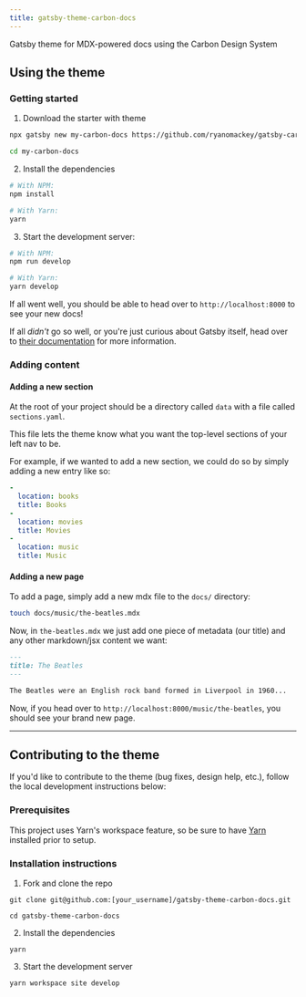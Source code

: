 ```yaml
---
title: gatsby-theme-carbon-docs
---
```


Gatsby theme for MDX-powered docs using the Carbon Design System

## Using the theme

### Getting started

1. Download the starter with theme

```bash
npx gatsby new my-carbon-docs https://github.com/ryanomackey/gatsby-carbon-docs-starter

cd my-carbon-docs
```

2. Install the dependencies

```bash
# With NPM:
npm install

# With Yarn:
yarn
```

3. Start the development server:

```bash
# With NPM:
npm run develop

# With Yarn:
yarn develop
```

If all went well, you should be able to head over to `http://localhost:8000` to see your new docs!

If all _didn't_ go so well, or you're just curious about Gatsby itself, head over to [their documentation](https://www.gatsbyjs.org/docs/) for more information.

### Adding content

#### Adding a new section

At the root of your project should be a directory called `data` with a file called `sections.yaml`.

This file lets the theme know what you want the top-level sections of your left nav to be.

For example, if we wanted to add a new section, we could do so by simply adding a new entry like so:

```yaml{7-9}:title=data/sections.yaml
-
  location: books
  title: Books
-
  location: movies
  title: Movies
-
  location: music
  title: Music
```

#### Adding a new page

To add a page, simply add a new mdx file to the `docs/` directory:

```bash
touch docs/music/the-beatles.mdx
```

Now, in `the-beatles.mdx` we just add one piece of metadata (our title) and any other markdown/jsx content we want:

```markdown:title=the-beatles.md
---
title: The Beatles
---

The Beatles were an English rock band formed in Liverpool in 1960...
```

Now, if you head over to `http://localhost:8000/music/the-beatles`, you should see your brand new page.

---

## Contributing to the theme

If you'd like to contribute to the theme (bug fixes, design help, etc.), follow the local development instructions below:

### Prerequisites

This project uses Yarn's workspace feature, so be sure to have [Yarn](https://yarnpkg.com) installed prior to setup.

### Installation instructions

1. Fork and clone the repo

```
git clone git@github.com:[your_username]/gatsby-theme-carbon-docs.git

cd gatsby-theme-carbon-docs
```

2. Install the dependencies

```
yarn
```

3. Start the development server

```
yarn workspace site develop
```